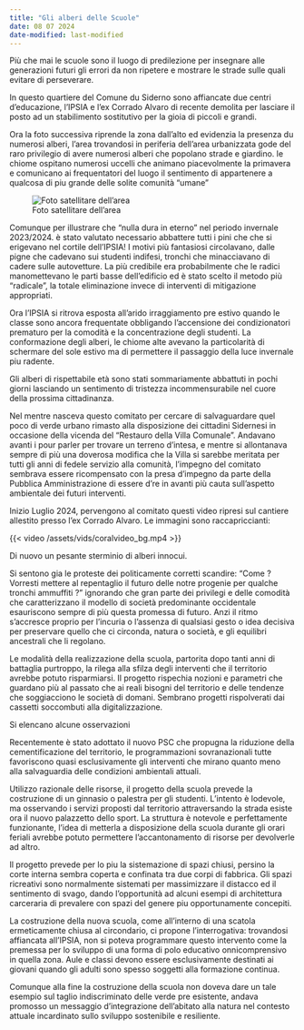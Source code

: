 ```yaml
---
title: "Gli alberi delle Scuole"
date: 08 07 2024
date-modified: last-modified
---
```


Più che mai le scuole sono il luogo di predilezione per insegnare alle generazioni futuri gli errori da non ripetere e mostrare le strade sulle quali evitare di perseverare.

In questo quartiere del Comune du Siderno sono affiancate due centri d'educazione, l'IPSIA e l'ex Corrado Alvaro di recente demolita per lasciare il posto ad un stabilimento sostitutivo per la gioia di piccoli e grandi.

Ora la foto successiva riprende la zona dall'alto ed evidenzia la presenza du numerosi alberi, l'area trovandosi in periferia dell'area urbanizzata gode del raro privilegio di avere numerosi alberi che popolano strade e giardino. le chiome ospitano numerosi uccelli che animano piacevolmente la primavera e comunicano ai frequentatori del luogo il sentimento di appartenere a qualcosa di piu grande delle solite comunità "umane"

![Foto satellitare dell'area](/assets/img/coralv/coralvareacp.jpg)

Comunque per illustrare che "nulla dura in eterno" nel periodo invernale 2023/2024. è stato valutato necessario abbattere tutti i pini che che si erigevano nel cortile dell'IPSIA! I motivi più fantasiosi circolavano, dalle pigne che cadevano sui studenti indifesi, tronchi che minacciavano di cadere sulle autovetture. La più credibile era probabilmente che le radici manomettevano le parti basse dell'edificio ed è stato scelto il metodo più "radicale", la totale eliminazione invece di interventi di mitigazione appropriati. 

Ora l'IPSIA si ritrova esposta all'arido irraggiamento pre estivo quando le classe sono ancora frequentate obbligando l'accensione dei condizionatori prematuro per la comodità e la concentrazione degli studenti. La conformazione degli alberi, le chiome alte avevano la particolarità di  schermare del sole estivo ma di permettere il passaggio della luce invernale piu radente.

Gli alberi di rispettabile età sono stati sommariamente abbattuti in pochi giorni lasciando un sentimento di tristezza incommensurabile  nel  cuore della prossima cittadinanza.

Nel mentre nasceva questo comitato per cercare di salvaguardare quel poco di verde urbano rimasto alla disposizione dei cittadini Sidernesi in occasione della vicenda del "Restauro della Villa Comunale". Andavano avanti i pour parler per trovare un terreno d'intesa, e mentre si allontanava sempre di più una doverosa modifica che la Villa si sarebbe meritata per tutti gli anni di fedele servizio alla comunità, l'impegno del comitato sembrava essere ricompensato con la presa d'impegno da parte della Pubblica Amministrazione di essere d're in avanti più cauta sull'aspetto ambientale dei futuri interventi.

Inizio Luglio 2024, pervengono al comitato questi video ripresi sul cantiere allestito presso l'ex Corrado Alvaro. Le immagini sono raccapriccianti:

{{< video /assets/vids/coralvideo_bg.mp4 >}}


 Di nuovo un pesante sterminio di alberi innocui. 

Si sentono gia le proteste dei politicamente corretti scandire: "Come ? Vorresti mettere al repentaglio il futuro delle notre progenie per qualche tronchi ammuffiti ?" 
ignorando che gran parte dei privilegi e delle comodità che caratterizzano il modello di società predominante occidentale esauriscono sempre di più questa promessa di futuro. Anzi il ritmo s'accresce proprio per l'incuria o l'assenza di qualsiasi gesto o idea decisiva per preservare quello che ci circonda, natura o società, e gli equilibri ancestrali che li regolano.

Le modalità della realizzazione della scuola, partorita dopo tanti anni di battaglia purtroppo, la rilega alla sfilza degli interventi che il territorio avrebbe potuto risparmiarsi. Il progetto rispechia nozioni e parametri che guardano più al passato che ai reali bisogni del territorio e delle tendenze che soggiacciono le società di domani. Sembrano progetti rispolverati dai cassetti soccombuti alla digitalizzazione.

Si elencano alcune osservazioni

Recentemente è stato adottato il nuovo PSC che propugna la riduzione della cementificazione del territorio, le programmazioni sovranazionali tutte favoriscono quasi esclusivamente gli interventi che mirano quanto meno alla salvaguardia delle condizioni ambientali attuali. 

Utilizzo razionale delle risorse, il progetto della scuola prevede la costruzione di un ginnasio o palestra per gli studenti. L'intento è lodevole, ma osservando i servizi proposti dal territorio attraversando la strada esiste ora il nuovo palazzetto dello sport. La struttura è notevole e perfettamente funzionante, l'idea di metterla a disposizione della scuola durante gli orari feriali avrebbe potuto permettere l'accantonamento di risorse per devolverle ad altro.

Il progetto prevede per lo piu la sistemazione di spazi chiusi, persino la corte interna sembra coperta e confinata tra due corpi di fabbrica. Gli spazi ricreativi sono normalmente sistemati per massimizzare il distacco ed il sentimento di svago, dando l'opportunità ad alcuni esempi di architettura carceraria di prevalere con spazi del genere piu opportunamente concepiti. 

La costruzione della nuova scuola, come all'interno di una scatola ermeticamente chiusa al circondario, ci propone l'interrogativa: trovandosi affiancata all'IPSIA, non si poteva programmare questo intervento come la premessa per lo sviluppo di una forma di polo educativo onnicomprensivo in quella zona. Aule e classi devono essere esclusivamente destinati ai giovani quando gli adulti sono spesso soggetti alla formazione continua. 

Comunque alla fine la costruzione della scuola non doveva dare un tale esempio sul taglio indiscriminato delle verde pre esistente, andava promosso un messaggio d'integrazione dell'abitato alla natura nel contesto attuale incardinato sullo sviluppo sostenibile e resiliente.